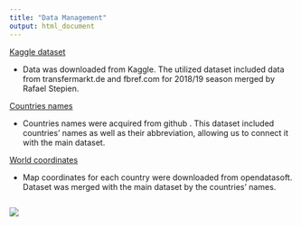 ```yaml
---
title: "Data Management"
output: html_document
---
```


<i class="fa fa-folder"></i>[Kaggle dataset](https://www.kaggle.com/datasets/kriegsmaschine/soccer-players-values-and-their-statistics?select=transfermarkt_fbref_201819.csv)
 
-  Data was downloaded from Kaggle. The utilized dataset included data from transfermarkt.de and fbref.com for 2018/19 season merged by Rafael Stepien.
 
<i class="fa fa-wrench"></i>[Countries names](https://raw.githubusercontent.com/datasets/country-codes/master/data/country-codes.csv) 

- Countries names were acquired from github <i class="fa fa-github"></i>. This dataset included countries' names as well as their abbreviation, allowing us to connect it with the main dataset.
 
<i class="fa fa-globe"></i>[World coordinates](https://public.opendatasoft.com/explore/dataset/world-administrative-boundaries/export/) 

- Map coordinates for each country were downloaded from opendatasoft. Dataset was merged with the main dataset by the countries' names.

<div style= "float : left; position : relative; top: 0px; width : 450px; height : 360px; padding-right: 24px; margin-bottom : 0px">
![](./photos/soccer.jpg)
 
